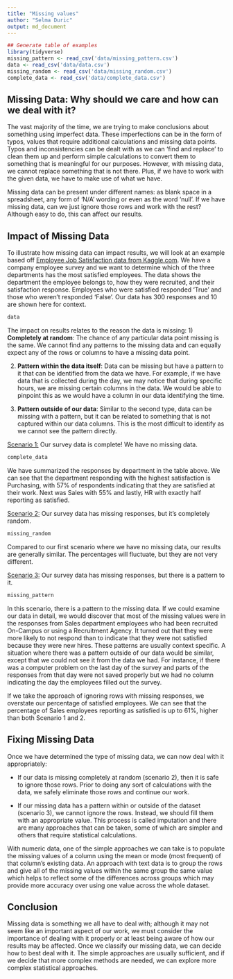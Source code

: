 ```yaml
---
title: "Missing values"
author: "Selma Duric"
output: md_document
---
```


```r
## Generate table of examples
library(tidyverse)
missing_pattern <- read_csv('data/missing_pattern.csv')
data <- read_csv('data/data.csv')
missing_random <- read_csv('data/missing_random.csv')
complete_data <- read_csv('data/complete_data.csv')
```

## Missing Data: Why should we care and how can we deal with it?

The vast majority of the time, we are trying to make conclusions about something using imperfect data. These imperfections can be in the form of typos, values that require additional calculations and missing data points. Typos and inconsistencies can be dealt with as we can ‘find and replace’ to clean them up and perform simple calculations to convert them to something that is meaningful for our purposes. However, with missing data, we cannot replace something that is not there. Plus, if we have to work with the given data, we have to make use of what we have.

Missing data can be present under different names: as  blank space in a spreadsheet, any form of ‘N/A’ wording or even as the word ‘null’. 
If we have missing data, can we just ignore those rows and work with the rest? Although easy to do, this can affect our results.

## Impact of Missing Data

To illustrate how missing data can impact results, we will look at an example based off [Employee Job Satisfaction data from Kaggle.com](https://www.kaggle.com/mohamedharris/employee-satisfaction-index-dataset). We have a company employee survey and we want to determine which of the three departments has the most satisfied employees. The data shows the department the employee belongs to, how they were recruited, and their satisfaction response. Employees who were satisfied responded 'True' and those who weren't responded 'False'. Our data has 300 responses and 10 are shown here for context.

```r
data
```

The impact on results relates to the reason the data is missing:
1)	**Completely at random**: The chance of any particular data point missing is the same.  We cannot find any patterns to the missing data and can equally expect any of the rows or columns to have a missing data point. 

2)	**Pattern within the data itself**: Data can be missing but have a pattern to it that can be identified from the data we have. For example, if we have data that is collected during the day, we may notice that during specific hours, we are missing certain columns in the data. We would be able to pinpoint this as we would have a column in our data identifying the time.

3)	**Pattern outside of our data**: Similar to the second type, data can be missing with a pattern, but it can be related to something that is not captured within our data columns. This is the most difficult to identify as we cannot see the pattern directly.   


<u>Scenario 1:</u> Our survey data is complete! We have no missing data. 

```r
complete_data
```

We have summarized the responses by department in the table above. We can see that the department responding with the highest satisfaction is Purchasing, with 57% of respondents indicating that they are satisfied at their work. Next was Sales with 55% and lastly, HR with exactly half reporting as satisfied.

<u>Scenario 2:</u> Our survey data has missing responses, but it's completely random.

```r
missing_random
```

Compared to our first scenario where we have no missing data, our results are generally similar. The percentages will fluctuate, but they are not very different.

<u>Scenario 3:</u> Our survey data has missing responses, but there is a pattern to it. 

```r
missing_pattern
```

In this scenario, there is a pattern to the missing data. If we could examine our data in detail, we would discover that most of the missing values were in the responses from Sales department employees who had been recruited On-Campus or using a Recruitment Agency. It turned out that they were more likely to not respond than to indicate that they were not satisfied because they were new hires. These patterns are usually context specific. A situation where there was a pattern outside of our data would be similar, except that we could not see it from the data we had. For instance, if there was a computer problem on the last day of the survey and parts of the responses from that day were not saved properly but we had no column indicating the day the employees filled out the survey.

If we take the approach of ignoring rows with missing responses, we overstate our percentage of satisfied employees. We can see that the percentage of Sales employees reporting as satisfied is up to 61%, higher than both Scenario 1 and 2.

## Fixing Missing Data

Once we have determined the type of missing data, we can now deal with it appropriately:

-   If our data is missing completely at random (scenario 2), then it is safe to ignore those rows. Prior to doing any sort of calculations with the data, we safely eliminate those rows and continue our work.

-   If our missing data has a pattern within or outside of the dataset (scenario 3), we cannot ignore the rows. Instead, we should fill them with an appropriate value. This process is called imputation and there are many approaches that can be taken, some of which are simpler and others that require statistical calculations.

With numeric data, one of the simple approaches we can take is to populate the missing values of a column using the mean or mode (most frequent) of that column's existing data. An approach with text data is to group the rows and give all of the missing values within the same group the same value which helps to reflect some of the differences across groups which may provide more accuracy over using one value across the whole dataset.

## Conclusion

Missing data is something we all have to deal with; although it may not seem like an important aspect of our work, we must consider the importance of dealing with it properly or at least being aware of how our results may be affected. Once we classify our missing data, we can decide how to best deal with it. The simple approaches are usually sufficient, and if we decide that more complex methods are needed, we can explore more complex statistical approaches.
